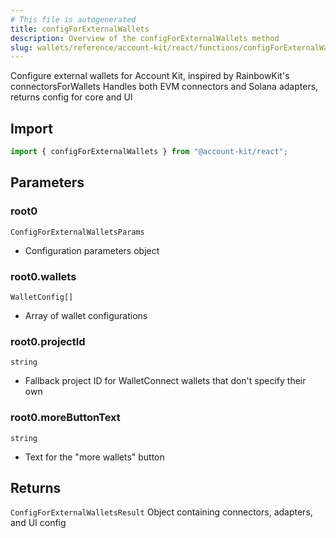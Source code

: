 ```yaml
---
# This file is autogenerated
title: configForExternalWallets
description: Overview of the configForExternalWallets method
slug: wallets/reference/account-kit/react/functions/configForExternalWallets
---
```


Configure external wallets for Account Kit, inspired by RainbowKit's connectorsForWallets
Handles both EVM connectors and Solana adapters, returns config for core and UI

## Import

```ts
import { configForExternalWallets } from "@account-kit/react";
```

## Parameters

### root0

`ConfigForExternalWalletsParams`

- Configuration parameters object

### root0.wallets

`WalletConfig[]`

- Array of wallet configurations

### root0.projectId

`string`

- Fallback project ID for WalletConnect wallets that don't specify their own

### root0.moreButtonText

`string`

- Text for the "more wallets" button

## Returns

`ConfigForExternalWalletsResult`
Object containing connectors, adapters, and UI config
